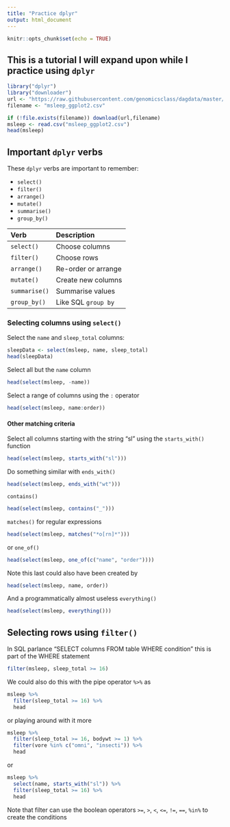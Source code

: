 ```yaml
---
title: "Practice dplyr"
output: html_document
---
```


```r
knitr::opts_chunk$set(echo = TRUE)
```

## This is a tutorial I will expand upon while I practice using `dplyr`



```r
library("dplyr")
library("downloader")
url <- "https://raw.githubusercontent.com/genomicsclass/dagdata/master/inst/extdata/msleep_ggplot2.csv"
filename <- "msleep_ggplot2.csv"
```

```r
if (!file.exists(filename)) download(url,filename)
msleep <- read.csv("msleep_ggplot2.csv")
head(msleep)
```

## Important `dplyr` verbs
These `dplyr` verbs are important to remember:

* `select()`
* `filter()`
* `arrange()`
* `mutate()`
* `summarise()`
* `group_by()`

| Verb | Description |
|:---|:---|
|`select()`| Choose columns |
| `filter()`| Choose rows |
| `arrange()`| Re-order or arrange |
| `mutate()`| Create new columns |
| `summarise()`| Summarise values |
| `group_by()`| Like SQL `group by`|

### Selecting columns using `select()`
Select the `name` and `sleep_total` columns:
```r
sleepData <- select(msleep, name, sleep_total)
head(sleepData)
```
Select all but the `name` column
```r
head(select(msleep, -name))
```
Select a range of columns using the `:` operator
```r
head(select(msleep, name:order))
```

#### Other matching criteria

Select all columns starting with the string "sl" using the `starts_with()` function
```r
head(select(msleep, starts_with("sl")))
```
Do something similar with `ends_with()`
```r
head(select(msleep, ends_with("wt")))
```
`contains()`
```r
head(select(msleep, contains("_")))
```
`matches()` for regular expressions
```r
head(select(msleep, matches("*o[rn]*")))
```
or `one_of()`
```r
head(select(msleep, one_of(c("name", "order"))))
```

Note this last could also have been created by
```r
head(select(msleep, name, order))
```
And a programmatically almost useless `everything()`
```r
head(select(msleep, everything()))
```

## Selecting rows using `filter()`
In SQL parlance "SELECT columns FROM table WHERE condition" this is part of the WHERE statement
```r
filter(msleep, sleep_total >= 16)
```
We could also do this with the pipe operator `%>%` as
```r
msleep %>%
  filter(sleep_total >= 16) %>%
  head
```
or playing around with it more
```r
msleep %>%
  filter(sleep_total >= 16, bodywt >= 1) %>%
  filter(vore %in% c("omni", "insecti")) %>%
  head
```
or
```r
msleep %>%
  select(name, starts_with("sl")) %>%
  filter(sleep_total >= 16) %>%
  head
```
Note that filter can use the boolean operators `>=`, `>`, `<`, `<=`, `!=`, `==`, `%in%` to create the conditions



